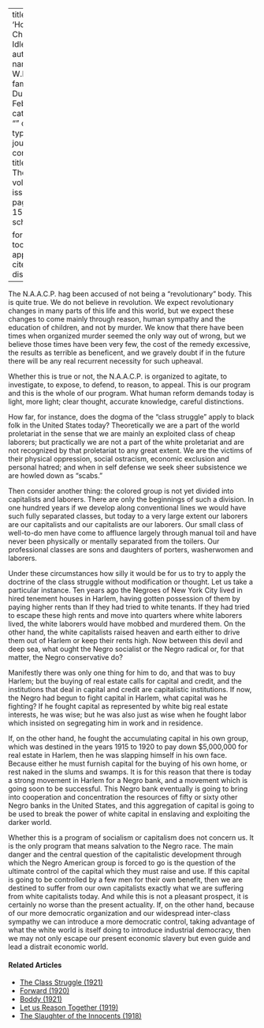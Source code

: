 
---
title: 'Hopkinsville, Chicago and Idlewild'
author:
  - name:
      given: W.E.B.
      family: Du Bois
date: Feb. 1921
categories: 
  - ""
citation: 
  type: article-journal
  container-title: The Crisis
  volume: 22
  issue: 4
  page: 158-159
google-scholar: true

format:
  html:
    toc: false
    appendix-cite-as: display
---


The N.A.A.C.P. hag been accused of not being a "revolutionary" body. This is quite true. We do not believe in revolution. We expect revolutionary changes in many parts of this life and this world, but we expect these changes to come mainly through reason, human sympathy and the education of children, and not by murder. We know that there have been times when organized murder seemed the only way out of wrong, but we believe those times have been very few, the cost of the remedy excessive, the results as terrible as beneficent, and we gravely doubt if in the future there will be any real recurrent necessity for such upheaval.

Whether this is true or not, the N.A.A.C.P. is organized to agitate, to investigate, to expose, to defend, to reason, to appeal. This is our program and this is the whole of our program. What human reform demands today is light, more light; clear thought, accurate knowledge, careful distinctions.

How far, for instance, does the dogma of the "class struggle" apply to black folk in the United States today? Theoretically we are a part of the world proletariat in the sense that we are mainly an exploited class of cheap laborers; but practically we are not a part of the white proletariat and are not recognized by that proletariat to any great extent. We are the victims of their physical oppression, social ostracism, economic exclusion and personal hatred; and when in self defense we seek sheer subsistence we are howled down as "scabs."

Then consider another thing: the colored group is not yet divided into capitalists and laborers. There are only the beginnings of such a division. In one hundred years if we develop along conventional lines we would have such fully separated classes, but today to a very large extent our laborers are our capitalists and our capitalists are our laborers. Our small class of well-to-do men have come to affluence largely through manual toil and have never been physically or mentally separated from the toilers. Our professional classes are sons and daughters of porters, washerwomen and laborers.

Under these circumstances how silly it would be for us to try to apply the doctrine of the class struggle without modification or thought. Let us take a particular instance. Ten years ago the Negroes of New York City lived in hired tenement houses in Harlem, having gotten possession of them by paying higher rents than If they had tried to white tenants. If they had tried to escape these high rents and move into quarters where white laborers lived, the white laborers would have mobbed and murdered them. On the other hand, the white capitalists raised heaven and earth either to drive them out of Harlem or keep their rents high. Now between this devil and deep sea, what ought the Negro socialist or the Negro radical or, for that matter, the Negro conservative do?

Manifestly there was only one thing for him to do, and that was to buy Harlem; but the buying of real estate calls for capital and credit, and the institutions that deal in capital and credit are capitalistic institutions. If now, the Negro had begun to fight capital in Harlem, what capital was he fighting? If he fought capital as represented by white big real estate interests, he was wise; but he was also just as wise when he fought labor which insisted on segregating him in work and in residence.

If, on the other hand, he fought the accumulating capital in his own group, which was destined in the years 1915 to 1920 to pay down $5,000,000 for real estate in Harlem, then he was slapping himself in his own face. Because either he must furnish capital for the buying of his own home, or rest naked in the slums and swamps. It is for this reason that there is today a strong movement in Harlem for a Negro bank, and a movement which is going soon to be successful. This Negro bank eventually is going to bring into cooperation and concentration the resources of fifty or sixty other Negro banks in the United States, and this aggregation of capital is going to be used to break the power of white capital in enslaving and exploiting the darker world.

Whether this is a program of socialism or capitalism does not concern us. It is the only program that means salvation to the Negro race. The main danger and the central question of the capitalistic development through which the Negro American group is forced to go is the question of the ultimate control of the capital which they must raise and use. If this capital is going to be controlled by a few men for their own benefit, then we are destined to suffer from our own capitalists exactly what we are suffering from white capitalists today. And while this is not a pleasant prospect, it is certainly no worse than the present actuality. If, on the other hand, because of our more democratic organization and our widespread inter-class sympathy we can introduce a more democratic control, taking advantage of what the white world is itself doing to introduce industrial democracy, then we may not only escape our present economic slavery but even guide and lead a distrait economic world.

<!-- Similar articles start here -->
<div  class="clear-wrap"></div>

#### Related Articles

* [The Class Struggle (1921)](/Volumes/22/04/class_struggle.html)
* [Forward (1920)](/Volumes/20/05/forward.html)
* [Boddy (1921)](/Volumes/23/05/boddy.html)
* [Let us Reason Together (1919)](/Volumes/18/05/let_us_reason_together.html)
* [The Slaughter of the Innocents (1918)](/Volumes/16/06/slaughter.html)

<!-- Similar articles end here -->